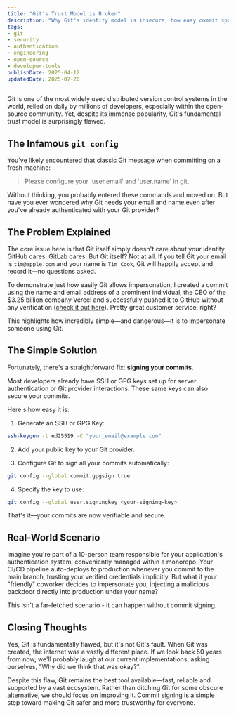 ```yaml
---
title: "Git's Trust Model is Broken"
description: "Why Git's identity model is insecure, how easy commit spoofing is and how to fix it with commit signing. Explains the risks, demonstrates real-world spoofing and provides a step-by-step solution for securing your commits."
tags:
- git
- security
- authentication
- engineering
- open-source
- developer-tools
publishDate: 2025-04-12
updatedDate: 2025-07-20
---
```


Git is one of the most widely used distributed version control systems in the world, relied on daily by millions of developers, especially within the open-source community. Yet, despite its immense popularity, Git's fundamental trust model is surprisingly flawed.

## The Infamous `git config`

You've likely encountered that classic Git message when committing on a fresh machine:

> Please configure your 'user.email' and 'user.name' in git.

Without thinking, you probably entered these commands and moved on. But have you ever wondered why Git needs your email and name even after you've already authenticated with your Git provider?

## The Problem Explained

The core issue here is that Git itself simply doesn't care about your identity. GitHub cares. GitLab cares. But Git itself? Not at all. If you tell Git your email is `tim@apple.com` and your name is `Tim Cook`, Git will happily accept and record it—no questions asked.

To demonstrate just how easily Git allows impersonation, I created a commit using the name and email address of a prominent individual, the CEO of the $3.25 billion company Vercel and successfully pushed it to GitHub without any verification ([check it out here](https://github.com/t128n/git-spoofing)). Pretty great customer service, right?

This highlights how incredibly simple—and dangerous—it is to impersonate someone using Git.

## The Simple Solution

Fortunately, there's a straightforward fix: **signing your commits**.

Most developers already have SSH or GPG keys set up for server authentication or Git provider interactions. These same keys can also secure your commits.

Here's how easy it is:

1. Generate an SSH or GPG Key:
```bash
ssh-keygen -t ed25519 -C "your_email@example.com"
```

2. Add your public key to your Git provider.

3. Configure Git to sign all your commits automatically:
```bash
git config --global commit.gpgsign true
```

4. Specify the key to use:
```bash
git config --global user.signingkey <your-signing-key>
```

That's it—your commits are now verifiable and secure.

## Real-World Scenario

Imagine you're part of a 10-person team responsible for your application's authentication system, conveniently managed within a monorepo. Your CI/CD pipeline auto-deploys to production whenever you commit to the main branch, trusting your verified credentials implicitly. But what if your "friendly" coworker decides to impersonate you, injecting a malicious backdoor directly into production under your name?

This isn't a far-fetched scenario - it can happen without commit signing.

## Closing Thoughts

Yes, Git is fundamentally flawed, but it's not Git's fault. When Git was created, the internet was a vastly different place. If we look back 50 years from now, we'll probably laugh at our current implementations, asking ourselves, "Why did we think that was okay?".

Despite this flaw, Git remains the best tool available—fast, reliable and supported by a vast ecosystem. Rather than ditching Git for some obscure alternative, we should focus on improving it. Commit signing is a simple step toward making Git safer and more trustworthy for everyone.

